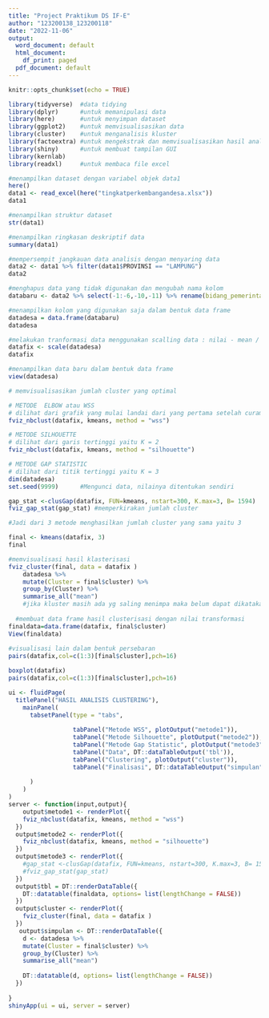 ---
title: "Project Praktikum DS IF-E"
author: "123200138_123200118"
date: "2022-11-06"
output:
  word_document: default
  html_document:
    df_print: paged
  pdf_document: default
---

```{r setup, include=FALSE}
knitr::opts_chunk$set(echo = TRUE)
```

```{r}
library(tidyverse)  #data tidying
library(dplyr)      #untuk memanipulasi data
library(here)       #untuk menyimpan dataset 
library(ggplot2)    #untuk memvisualisasikan data
library(cluster)    #untuk menganalisis kluster
library(factoextra) #untuk mengekstrak dan memvisualisasikan hasil analisis multivariant
library(shiny)      #untuk membuat tampilan GUI
library(kernlab)    
library(readxl)     #untuk membaca file excel

#menampilkan dataset dengan variabel objek data1
here()
data1 <- read_excel(here("tingkatperkembangandesa.xlsx")) 
data1
```

```{r}
#menampilkan struktur dataset
str(data1)

#menampilkan ringkasan deskriptif data
summary(data1)

#mempersempit jangkauan data analisis dengan menyaring data
data2 <- data1 %>% filter(data1$PROVINSI == "LAMPUNG") 
data2

```

```{r}
#menghapus data yang tidak digunakan dan mengubah nama kolom
databaru <- data2 %>% select(-1:-6,-10,-11) %>% rename(bidang_pemerintahan = 'BIDANG PEMERINTAHAN', bidang_kewilayahan = 'BIDANG KEWILAYAHAN', bidang_kemasyarakatan = 'BIDANG KEMASYARAKATAN')
```


```{r}
#menampilkan kolom yang digunakan saja dalam bentuk data frame
datadesa = data.frame(databaru)   
datadesa

#melakukan tranformasi data menggunakan scalling data : nilai - mean / standar deviasi
datafix <- scale(datadesa) 
datafix

#menampilkan data baru dalam bentuk data frame
view(datadesa)

```

```{r}
# memvisualisasikan jumlah cluster yang optimal 

# METODE  ELBOW atau WSS
# dilihat dari grafik yang mulai landai dari yang pertama setelah curam atau titik siku, hasil wss yaitu k = 3
fviz_nbclust(datafix, kmeans, method = "wss") 

# METODE SILHOUETTE
# dilihat dari garis tertinggi yaitu K = 2
fviz_nbclust(datafix, kmeans, method = "silhouette")

# METODE GAP STATISTIC
# dilihat dari titik tertinggi yaitu K = 3
dim(datadesa)
set.seed(9999)      #Mengunci data, nilainya ditentukan sendiri

gap_stat <-clusGap(datafix, FUN=kmeans, nstart=300, K.max=3, B= 1594)
fviz_gap_stat(gap_stat) #memperkirakan jumlah cluster

#Jadi dari 3 metode menghasilkan jumlah cluster yang sama yaitu 3
```

```{r}
final <- kmeans(datafix, 3)
final
```

```{r}

#memvisualisasi hasil klasterisasi
fviz_cluster(final, data = datafix ) 
    datadesa %>%
    mutate(Cluster = final$cluster) %>%
    group_by(Cluster) %>%
    summarise_all("mean")
    #jika kluster masih ada yg saling menimpa maka belum dapat dikatakan ideal
    
  #membuat data frame hasil clusterisasi dengan nilai transformasi
finaldata=data.frame(datafix, final$cluster)
View(finaldata)
    
#visualisasi lain dalam bentuk persebaran
pairs(datafix,col=c(1:3)[final$cluster],pch=16)

```
```{r}
boxplot(datafix)
pairs(datafix,col=c(1:3)[final$cluster],pch=16)
```


```{r}

ui <- fluidPage(
  titlePanel("HASIL ANALISIS CLUSTERING"),
    mainPanel(
      tabsetPanel(type = "tabs",
                  
                  tabPanel("Metode WSS", plotOutput("metode1")),
                  tabPanel("Metode Silhouette", plotOutput("metode2")),
                  tabPanel("Metode Gap Statistic", plotOutput("metode3")),
                  tabPanel("Data", DT::dataTableOutput('tbl')),
                  tabPanel("Clustering", plotOutput("cluster")),
                  tabPanel("Finalisasi", DT::dataTableOutput("simpulan"))
                  
      )
    )
)
server <- function(input,output){
    output$metode1 <- renderPlot({
    fviz_nbclust(datafix, kmeans, method = "wss") 
  })
  output$metode2 <- renderPlot({
    fviz_nbclust(datafix, kmeans, method = "silhouette") 
  })
  output$metode3 <- renderPlot({
    #gap_stat <-clusGap(datafix, FUN=kmeans, nstart=300, K.max=3, B= 1594)
    #fviz_gap_stat(gap_stat)
  })
  output$tbl = DT::renderDataTable({
    DT::datatable(finaldata, options= list(lengthChange = FALSE))
  })
  output$cluster <- renderPlot({
    fviz_cluster(final, data = datafix ) 
  })
   output$simpulan <- DT::renderDataTable({
    d <- datadesa %>%
    mutate(Cluster = final$cluster) %>%
    group_by(Cluster) %>%
    summarise_all("mean")
    
    DT::datatable(d, options= list(lengthChange = FALSE))
  })
  
}
shinyApp(ui = ui, server = server)
```










